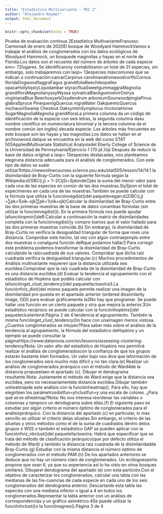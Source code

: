 ```yaml
---
title: "Estadística Multivariante - PEC 2"
author: "Alejandro Keymer"
output: html_document
---
```


```r
knitr::opts_chunk$set(echo = TRUE)
```


Prueba de evaluación continua 2Estadística MultivarianteFrancesc Carmona4 de enero de 2020El bosque de Woodyard HammockVamos a trabajar el análisis de conglomerados con los datos ecológicos de Woodyard Hammock, un bosquede magnolias y hayas en el norte de Florida.Los datos son el recuento del número de árboles de cada especie enn= 72lugares. Se identificarony contabilizaron un total de 31 especies, sin embargo, solo trabajaremos con lasp= 13especies máscomunes que se indican a continuación:carcarCarpinus carolinianaIronwoodcorfloCornus floridaDogwoodfaggraFagus grandifoliaBeechileopaIlex opacaHollyliqstyLiquidambar styracifluaSweetgummaggraMagnolia grandifloraMagnolianyssylNyssa sylvaticaBlackgumostvirOstrya virginianaBlue BeechoxyarbOxydendrum arboreumSourwoodpinglaPinus glabraSpruce PinequenigQuercus nigraWater OakquemicQuercus michauxiiSwamp Chestnut OaksymtinSymplocus tinctoriaHorse SugarMagnoliaMagnolia grandifloraLa primera columna da un código de identificación de la especie con seis letras, la segunda columna dasu nombre científico en nomenclatura binomial y la tercera columna da el nombre común (en inglés) decada especie. Los árboles más frecuentes en este bosque son las hayas y las magnolias.Los datos se hallan en el archivowood.datque se encuentra en la web del curso STAT 505AppliedMultivariate Statistical Analysisdel Eberly College of Science de la Universidad de Pennsylvania1Ejercicio 1 (70 pt.)(a) Después de reducir la base de datos original a lasp= 13especies destacadas, nos planteamos elegiruna distancia adecuada para el análisis de conglomerados. Con este tipo de datos se suele utilizar1https://newonlinecourses.science.psu.edu/stat505/lesson/14/14.1
la disimilaridad de Bray-Curtis con la siguiente fórmula según la Wikipedia:d(1)BC(i,j) = 1−2CijSi+SjdondeCijes la suma del menor valor para cada una de las especies en común de las dos muestras.SiySjson el total de especímenes en cada una de las muestras.También se puede calcular con la fórmula que utiliza la funciónvegdist()del paquetevegan:d(2)BC(i,j) =∑pk=1|xik−xjk|∑pk=1(xik+xjk)Calcular la disimilaridad de Bray-Curtis entre las dos primeras muestras de la base de datos conambas fórmulas (sin utilizar la funciónvegdist()). En la primera fórmula nos puede ayudar lafunciónpmin()deR.Calcular a continuación la matriz de disimilaridades completa con la funciónvegdist()y compro-bamos que el valor hallado para las dos primeras muestras coincide.(b) Sin embargo, la disimilaridad de Bray-Curtis no verifica la desigualdad triangular de forma que noes una distancia. Comprobar este hecho, tal vez con algún contraejemplo entre dos muestras o conalguna función deRque podamos hallar2.Para corregir este problema podemos transformar la disimilaridad de Bray-Curtis calculando la raízcuadrada de sus valores. Comprobar que dicha raíz cuadrada verifica la desigualdad triangular.(c) Muchos procedimientos de Análisis multivariante requieren que la distancia utilizada sea euclídea.Comprobar que la raíz cuadrada de la disimilaridad de Bray-Curtis es una distancia euclídea.(d) Evaluar la tendencia al agrupamiento con el estadístico de Hopkins que podéis calcular con lafunciónget_clust_tendency()del paquetefactoextra3.La funciónfviz_dist()del mismo paquete permite realizar una imagen de la disimilaridad pro-puesta en el apartado anterior (ordered dissimilarity image, ODI) para evaluar gráficamente la2No hay que programar. Se puede hallar una función en un cierto paquete y otra que mejora la anterior.3Un estadístico recíproco se puede calcular con la funciónhopkins()del paqueteclustertend.Página 2 de 4
tendencia al agrupamiento. También la misma funciónget_clust_tendency()lo hace con unaimagen menos vistosa. ¿Cuantos conglomerados se intuyen?Para saber más sobre el análisis de la tendencia al agrupamiento, la fórmula del estadístico deHopkins y un ejemplo se puede consultar la páginahttps://www.datanovia.com/en/lessons/assessing-clustering-tendency/Nota: Un valor alto del estadístico de Hopkins nos permitirá realizar el análisis de conglomeradoscon la confianza de que los grupos estarán bastante bien formados. Un valor bajo nos dice que laformación de los conglomerados será mucho más difícil y no tan clara.(e) Realizar un análisis de conglomerados jerárquico con el método de Ward4de la distancia propuestaen el apartado (c). Dibujar el dendograma resultante.Nota: Justamente el método de Ward exige que la distancia sea euclídea, pero no necesariamentela distancia euclídea.Dibujar también unheatmapde este análisis con la funciónheatmap(). Para ello, hay que elegirbien los parámetrosdistfun=yhclustfun=y una escala de colores. ¿Para qué sirve elheatmap?Nota: No nos interesa reordenar las variables o columnas y tampoco un dendograma sobre ellas.(f) El siguiente paso es estudiar por algún criterio el número óptimo de conglomerados para el análisisjerárquico. Con la distancia del apartado (c) en particular, lo más sencillo es utilizar el criterio delas siluetas.Sin embargo, el criterio de las siluetas y otros métodos como el de la suma de cuadrados dentro delos grupos o WSS o también el estadístico GAP se pueden aplicar con la funciónfviz_nbclust()del paquetefactoextra. Habrá que especificar que se trata del método de clasificación jerárquico(que por defecto utiliza el método de Ward) y también la distancia raíz cuadrada de la disimilaridadde Bray-Curtis.(g) Estudiar con la misma distancia el número óptimo de conglomerados con el método PAM.(h) De los apartados anteriores se deduce que no hay un número claro de conglomerados. Un ecólogoexperto propone que sean 6, ya que su experiencia así lo ha visto en otros bosques similares. Dibujarel dendograma del apartado (e) con esta partición.Con el objetivo de caracterizar los conglomerados, calcular una tabla con las medianas de las fre-cuencias de cada especie en cada uno de los seis conglomerados del dendograma anterior. Descartarde esta tabla las especies con una mediana inferior o igual a 4 en todos los conglomerados.Representar la tabla anterior con un análisis de correspondencias y un gráfico asimétrico.4Se puede utilizar la funciónhclust()o la funciónagnes().Página 3 de 4
